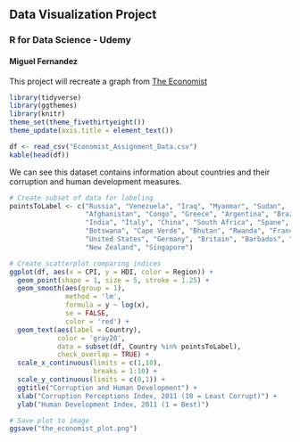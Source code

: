 ## Data Visualization Project
### R for Data Science - Udemy
#### Miguel Fernandez
This project will recreate a graph from [The Economist](https://www.economist.com/graphic-detail/2011/12/02/corrosive-corruption)

```{r Setup, message=FALSE}
library(tidyverse)
library(ggthemes)
library(knitr)
theme_set(theme_fivethirtyeight())
theme_update(axis.title = element_text())

df <- read_csv("Economist_Assignment_Data.csv")
kable(head(df))
```

We can see this dataset contains information about countries and their corruption and human development measures.

```{r Scatterplot1, fig.width=10, fig.height=7}
# Create subset of data for labeling
pointsToLabel <- c("Russia", "Venezuela", "Iraq", "Myanmar", "Sudan",
                   "Afghanistan", "Congo", "Greece", "Argentina", "Brazil",
                   "India", "Italy", "China", "South Africa", "Spane",
                   "Botswana", "Cape Verde", "Bhutan", "Rwanda", "France",
                   "United States", "Germany", "Britain", "Barbados", "Norway", "Japan",
                   "New Zealand", "Singapore")

# Create scatterplot comparing indices
ggplot(df, aes(x = CPI, y = HDI, color = Region)) +
  geom_point(shape = 1, size = 5, stroke = 1.25) +
  geom_smooth(aes(group = 1),
              method = 'lm',
              formula = y ~ log(x),
              se = FALSE,
              color = 'red') +
  geom_text(aes(label = Country),
            color = 'gray20',
            data = subset(df, Country %in% pointsToLabel),
            check_overlap = TRUE) +
  scale_x_continuous(limits = c(1,10),
                     breaks = 1:10) +
  scale_y_continuous(limits = c(0,1)) +
  ggtitle("Corruption and Human Development") +
  xlab("Corruption Perceptions Index, 2011 (10 = Least Corrupt)") +
  ylab("Human Development Index, 2011 (1 = Best)")

# Save plot to image
ggsave("the_economist_plot.png")
```

